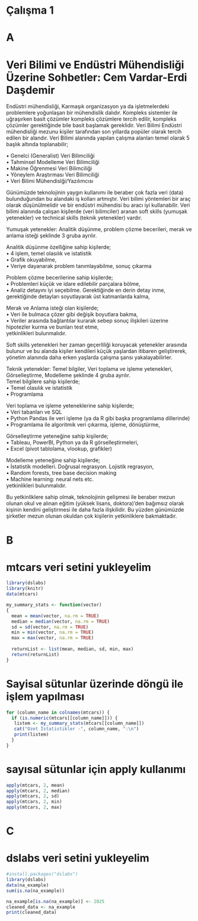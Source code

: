 # Çalışma 1
# A
# Veri Bilimi ve Endüstri Mühendisliği Üzerine Sohbetler: Cem Vardar-Erdi Daşdemir

Endüstri mühendisliği, Karmaşık organizasyon ya da işletmelerdeki problemlere yoğunlaşan bir mühendislik dalıdır. Kompleks sistemler ile uğraşırken basit çözümler kompleks çözümlere tercih edilir, kompleks çözümler gerektiğinde bile basit başlamak gereklidir.
Veri Bilimi Endüstri mühendisliği mezunu kişiler tarafından son yıllarda popüler olarak tercih edilen bir alandır. Veri Bilimi alanında yapılan çalışma alanları temel olarak 5 başlık altında toplanabilir; <br>

•	Genelci (Generalist) Veri Bilimciliği <br>
•	Tahminsel Modelleme Veri Bilimciliği <br>
•	Makine Öğrenmesi Veri Bilimciliği <br>
•	Yöneylem Araştırması Veri Bilimciliği <br>
•	Veri Bilimi Mühendislği/Yazılımcısı <br>

Günümüzde teknolojinin yaygın kullanımı ile beraber çok fazla veri (data) bulunduğundan bu alandaki iş kolları artmıştır. Veri bilimi yöntemleri bir araç olarak düşünülmelidir ve bir endüstri mühendisi bu aracı iyi kullanabilir. Veri bilimi alanında çalışan kişilerde (veri bilimciler) aranan soft skills (yumuşak yetenekler) ve technical skills (teknik yetenekler) vardır. <br>

Yumuşak yetenekler: Analitik düşünme, problem çözme becerileri, merak ve anlama isteği şeklinde 3 gruba ayrılır. <br>

Analitik düşünme özelliğine sahip kişilerde; <br>
•	4 işlem, temel olasılık ve istatistik <br>
•	Grafik okuyabilme, <br>
•	Veriye dayanarak problem tanımlayabilme, sonuç çıkarma <br>

Problem çözme becerilerine sahip kişilerde; <br>
•	Problemleri küçük ve idare edilebilir parçalara bölme, <br>
•	Analiz detayını iyi seçebilme. Gerektiğinde en derin detay inme, gerektiğinde detayları soyutlayarak üst katmanlarda kalma, <br>

Merak ve Anlama isteği olan kişilerde; <br>
•	Veri ile bulmaca çözer gibi değişik boyutlara bakma, <br>
•	Veriler arasında bağlantılar kurarak sebep sonuç ilişkileri üzerine hipotezler kurma ve bunları test etme, <br>
yetkinlikleri bulunmalıdır. <br>

Soft skills yetenekleri her zaman geçerliliği koruyacak yetenekler arasında bulunur ve bu alanda kişiler kendileri küçük yaşlardan itibaren geliştirerek, yönetim alanında daha erken yaşlarda çalışma şansı yakalayabilirler. <br>

Teknik yetenekler: Temel bilgiler, Veri toplama ve işleme yetenekleri, Görselleştirme, Modelleme şeklinde 4 gruba ayrılır. <br>
Temel bilgilere sahip kişilerde; <br>
•	Temel olasılık ve istatistik <br>
•	Programlama <br>

Veri toplama ve işleme yeteneklerine sahip kişilerde; <br>
•	Veri tabanları ve SQL <br>
•	Python Pandas ile veri işleme (ya da R gibi başka programlama dillerinde) <br>
•	Programlama ile algoritmik veri çıkarma, işleme, dönüştürme, <br>

Görselleştirme yeteneğine sahip kişilerde; <br>
•	Tableau, PowerBI, Python ya da R görselleştirmeleri, <br>
•	Excel (pivot tablolama, vlookup, grafikler) <br>

Modelleme yeteneğine sahip kişilerde; <br>
•	İstatistik modelleri. Doğrusal regrasyon. Lojistik regrasyon, <br>
•	Random forests, tree base decision making <br>
•	Machine learning: neural nets etc. <br>
yetkinlikleri bulunmalıdır.<br>

Bu yetkinliklere sahip olmak, teknolojinin gelişmesi ile beraber mezun olunan okul ve alınan eğitim (yüksek lisans, doktora)’den bağımsız olarak kişinin kendini geliştirmesi ile daha fazla ilişkilidir. Bu yüzden günümüzde şirketler mezun olunan okuldan çok kişilerin yetkinliklere bakmaktadır.

# B
# mtcars veri setini yukleyelim
```r
library(dslabs)  
library(knitr)  
data(mtcars)  

my_summary_stats <- function(vector) 
{
  mean = mean(vector, na.rm = TRUE)
  median = median(vector, na.rm = TRUE)
  sd = sd(vector, na.rm = TRUE)
  min = min(vector, na.rm = TRUE)
  max = max(vector, na.rm = TRUE)
  
  returnList <- list(mean, median, sd, min, max)
  return(returnList)
}
```



# Sayisal sütunlar üzerinde döngü ile işlem yapılması
```r
for (column_name in colnames(mtcars)) {
  if (is.numeric(mtcars[[column_name]])) {
   listem <- my_summary_stats(mtcars[[column_name]])
   cat("Ozet İstatistikler -", column_name, ":\n")
   print(listem)
  }
}
```



# sayısal sütunlar için apply kullanımı
```r
apply(mtcars, 2, mean)
apply(mtcars, 2, median)
apply(mtcars, 2, sd)
apply(mtcars, 2, min)
apply(mtcars, 2, max)
```



# C
# dslabs veri setini yukleyelim

```r
#install.packages("dslabs")
library(dslabs)
data(na_example)
sum(is.na(na_example))

na_example[is.na(na_example)] <- 2025
cleaned_data <- na_example 
print(cleaned_data)
```


